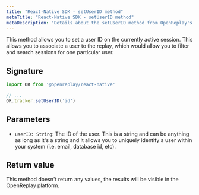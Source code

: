 ```yaml
---
title: "React-Native SDK - setUserID method"
metaTitle: "React-Native SDK - setUserID method"
metaDescription: "Details about the setUserID method from OpenReplay's React-Native SDK"
---
```


This method allows you to set a user ID on the currently active session. This allows you to associate a user to the replay, which would allow you to filter and search sessions for one particular user.

## Signature
```js
import OR from '@openreplay/react-native'

// ...
OR.tracker.setUserID('id')
```


## Parameters

- `userID: String`: The ID of the user. This is a string and can be anything as long as it's a string and it allows you to uniquely identify a user within your system (i.e. email, database id, etc).

## Return value

This method doesn't return any values, the results will be visible in the OpenReplay platform.
